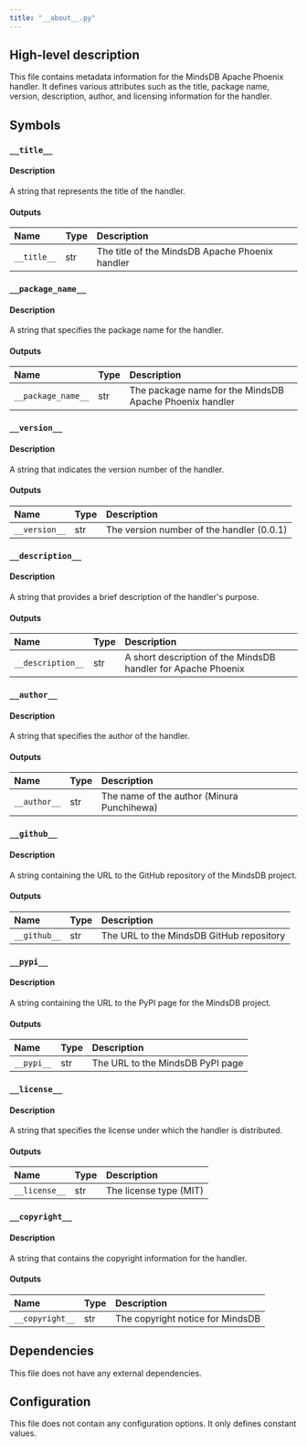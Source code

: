 ```yaml
---
title: "__about__.py"
---
```


## High-level description
This file contains metadata information for the MindsDB Apache Phoenix handler. It defines various attributes such as the title, package name, version, description, author, and licensing information for the handler.

## Symbols

### `__title__`
#### Description
A string that represents the title of the handler.

#### Outputs
| Name | Type | Description |
|:-----|:-----|:------------|
| `__title__` | str | The title of the MindsDB Apache Phoenix handler |

### `__package_name__`
#### Description
A string that specifies the package name for the handler.

#### Outputs
| Name | Type | Description |
|:-----|:-----|:------------|
| `__package_name__` | str | The package name for the MindsDB Apache Phoenix handler |

### `__version__`
#### Description
A string that indicates the version number of the handler.

#### Outputs
| Name | Type | Description |
|:-----|:-----|:------------|
| `__version__` | str | The version number of the handler (0.0.1) |

### `__description__`
#### Description
A string that provides a brief description of the handler's purpose.

#### Outputs
| Name | Type | Description |
|:-----|:-----|:------------|
| `__description__` | str | A short description of the MindsDB handler for Apache Phoenix |

### `__author__`
#### Description
A string that specifies the author of the handler.

#### Outputs
| Name | Type | Description |
|:-----|:-----|:------------|
| `__author__` | str | The name of the author (Minura Punchihewa) |

### `__github__`
#### Description
A string containing the URL to the GitHub repository of the MindsDB project.

#### Outputs
| Name | Type | Description |
|:-----|:-----|:------------|
| `__github__` | str | The URL to the MindsDB GitHub repository |

### `__pypi__`
#### Description
A string containing the URL to the PyPI page for the MindsDB project.

#### Outputs
| Name | Type | Description |
|:-----|:-----|:------------|
| `__pypi__` | str | The URL to the MindsDB PyPI page |

### `__license__`
#### Description
A string that specifies the license under which the handler is distributed.

#### Outputs
| Name | Type | Description |
|:-----|:-----|:------------|
| `__license__` | str | The license type (MIT) |

### `__copyright__`
#### Description
A string that contains the copyright information for the handler.

#### Outputs
| Name | Type | Description |
|:-----|:-----|:------------|
| `__copyright__` | str | The copyright notice for MindsDB |

## Dependencies
This file does not have any external dependencies.

## Configuration
This file does not contain any configuration options. It only defines constant values.